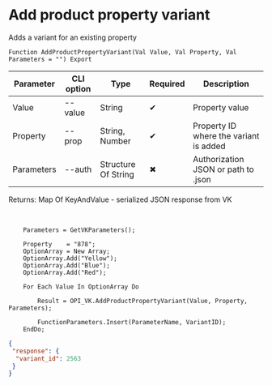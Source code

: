 ﻿---
sidebar_position: 5
---


# Add product property variant
 Adds a variant for an existing property



`Function AddProductPropertyVariant(Val Value, Val Property, Val Parameters = "") Export`

  | Parameter | CLI option | Type | Required | Description |
  |-|-|-|-|-|
  | Value | --value | String | &#x2714; | Property value |
  | Property | --prop | String, Number | &#x2714; | Property ID where the variant is added |
  | Parameters | --auth | Structure Of String | &#x2716; | Authorization JSON or path to .json |

  
  Returns:  Map Of KeyAndValue - serialized JSON response from VK

<br/>




```bsl title="1C:Enterprise/OneScript code example"
    Parameters = GetVKParameters();

    Property    = "878";
    OptionArray = New Array;
    OptionArray.Add("Yellow");
    OptionArray.Add("Blue");
    OptionArray.Add("Red");

    For Each Value In OptionArray Do

        Result = OPI_VK.AddProductPropertyVariant(Value, Property, Parameters);

        FunctionParameters.Insert(ParameterName, VariantID);
    EndDo;
```
 



```json title="Result"
{
 "response": {
  "variant_id": 2563
 }
}
```
